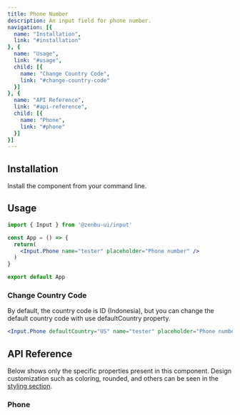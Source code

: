 ```yaml
---
title: Phone Number
description: An input field for phone number.
navigation: [{
  name: "Installation",
  link: "#installation"
}, {
  name: "Usage",
  link: "#usage",
  child: [{
    name: "Change Country Code",
    link: "#change-country-code"
  }]
}, {
  name: "API Reference",
  link: "#api-reference",
  child: [{
    name: "Phone",
    link: "#phone"
  }]
}]
---
```


<PreviewPhone />

## Installation
Install the component from your command line.

<NpmInstall packageName="@zenbu-ui/input" />

## Usage

```jsx
import { Input } from '@zenbu-ui/input'

const App = () => {
  return(
    <Input.Phone name="tester" placeholder="Phone number" />
  )
}

export default App
```

### Change Country Code
By default, the country code is ID (Indonesia), but you can change the default country code with use defaultCountry property.

<PreviewPhoneCountry />

```jsx
<Input.Phone defaultCountry="US" name="tester" placeholder="Phone number" />
```

## API Reference
Below shows only the specific properties present in this component. Design customization such as coloring, rounded, and others can be seen in the [styling section](/docs/styling).

### Phone
<PhoneProps />
